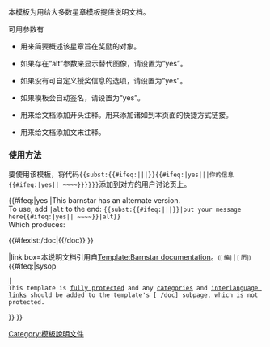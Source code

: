 <noinclude>
本模板为用给大多数星章模板提供说明文档。

可用参数有
*{{para|for}} 用来简要概述该星章旨在奖励的对象。
*{{para|alt}} 如果存在“alt”参数来显示替代图像，请设置为“yes”。
*{{para|nomessage}} 如果没有可自定义授奖信息的选项，请设置为“yes”。
*{{para|autosign}} 如果模板会自动签名，请设置为“yes”。
*{{para|header}} 用来给文档添加开头注释。用来添加诸如到本页面的快捷方式链接。
*{{para|footer}} 用来给文档添加文末注释。

</noinclude>{{documentation|content=
<includeonly>{{substituted}}</includeonly>
{{{header|}}}
{{#if:{{{for|}}}|
===標準===

{{{for|}}}
}}
===使用方法===

要使用该模板，将代码<code><nowiki>{{subst:</nowiki>{{#ifeq:{{NAMESPACE}}|{{ns:10}}|{{PAGENAME}}|{{FULLPAGENAME}}}}{{#ifeq:{{{nomessage|}}}|yes||<nowiki>|</nowiki>你的信息{{#ifeq:{{{autosign|}}}|yes||&#32;<nowiki>~~~~</nowiki>}}}}<nowiki>}}</nowiki></code>添加到对方的用户讨论页上。

{{#ifeq:{{{alt|}}}|yes
|This barnstar has an alternate version.<br>To use, add <code><nowiki>|alt</nowiki></code> to the end:
<code><nowiki>{{subst:</nowiki>{{#ifeq:{{NAMESPACE}}|{{ns:10}}|{{PAGENAME}}|{{FULLPAGENAME}}}}<nowiki>|</nowiki>put your message here{{#ifeq:{{{autosign|}}}|yes||&#32;<nowiki>~~~~</nowiki>}}<nowiki>|alt}}</nowiki></code><br>
Which produces:
{{{{FULLPAGENAME}}|message <nowiki>~~~~</nowiki>|alt}}
}}
{{{footer|}}}

<!-- *** transclusion of /doc if it exists *** -->
{{#ifexist:{{FULLPAGENAME}}/doc|{{{{FULLPAGENAME}}/doc}}
}}

|link box=本说明文档引用自[[Template:Barnstar documentation]]。<span style="font-size:smaller; font-style: normal line-height:130%">([{{fullurl:Template:Barnstar documentation|action=edit}} 编] &#124; [{{fullurl:Template:Barnstar documentation|action=history}} 历])</span>{{#ifeq:{{PROTECTIONLEVEL:edit}}|sysop
 |<br/>This template is [[WP:PROTECT|fully protected]] and any [[WP:CAT|categories]] and [[WP:ILL|interlanguage links]] should be added to the template's [{{fullurl:{{FULLPAGENAME}}/doc|action=edit&preload=Template:Category_interwiki/preload}} /doc] subpage, which is not protected.
}}
}}<noinclude>
[[Category:模板說明文件]]
</noinclude>